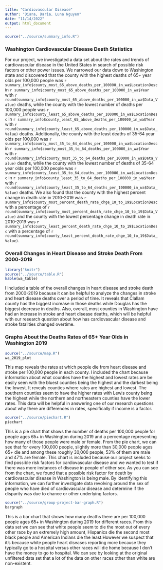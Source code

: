 ```yaml
---
title: "Cardiovascular Disease"
author: "Diana, Daria, Luna Nguyen"
date: "11/14/2022"
output: html_document
---
```


```r
source("../source/summary_info.R")
```

### Washington Cardiovascular Disease Death Statistics

For our project, we investigated a data set about the rates and trends of cardiovascular disease in the
United States in search of possible risk factors or other power issues. We narrowed our data down to
Washington state and discovered that the county with the highest deaths of 65+ year olds per 100,000
people was `r summary_info$county_most_65_above_deaths_per_100000_in_wa$LocationDesc` in
`r summary_info$county_most_65_above_deaths_per_100000_in_wa$Year` with
`r round(summary_info$county_most_65_above_deaths_per_100000_in_wa$Data_Value)`
deaths, while the county with the lowest number of deaths per 100,000 people was
`r summary_info$county_least_65_above_deaths_per_100000_in_wa$LocationDesc` in
`r summary_info$county_least_65_above_deaths_per_100000_in_wa$Year` with
`r round(summary_info$county_least_65_above_deaths_per_100000_in_wa$Data_Value)`
deaths. Additionally, the county with the least deaths of 35-64 year olds per 100,000 was
`r summary_info$county_most_35_to_64_deaths_per_100000_in_wa$LocationDesc` in
`r summary_info$county_most_35_to_64_deaths_per_100000_in_wa$Year` with
`r round(summary_info$county_most_35_to_64_deaths_per_100000_in_wa$Data_Value)`
deaths, while the county with the lowest number of deaths of 35-64 year olds per 100,000 people was
`r summary_info$county_least_35_to_64_deaths_per_100000_in_wa$LocationDesc` in
`r summary_info$county_least_35_to_64_deaths_per_100000_in_wa$Year` with
`r round(summary_info$county_least_35_to_64_deaths_per_100000_in_wa$Data_Value)`
deaths. We also found that the county with the highest percent change in death rate in 2010-2019 was
`r summary_info$county_most_percent_death_rate_chge_10_to_19$LocationDesc` with a percentage of
`r round(summary_info$county_most_percent_death_rate_chge_10_to_19$Data_Value)` and the county with
the lowest percentage change in death rate in 2010-2019 was
`r summary_info$county_least_percent_death_rate_chge_10_to_19$LocationDesc` with a percentage of
`r round(summary_info$county_least_percent_death_rate_chge_10_to_19$Data_Value)`.

### Overall Changes in Heart Disease and Stroke Death From 2000-2019

```r
library("knitr")
source("../source/table.R")
kable(wa_table)
```

I included a table of the overall changes in heart disease and stroke death from 2000-2019 because it can
be helpful to analyze the changes in stroke and heart disease deaths over a period of time. It reveals
that Clallam county has the biggest increase in those deaths while Douglas has the biggest decrease in
deaths. Also, overall, most counties in Washington have had an increase in stroke and heart disease
deaths, which will be helpful with our research question about how has cardiovascular disease and stroke
fatalities changed overtime.

### Graphs About the Deaths Rates of 65+ Year Olds in Washington 2019

```r
source("../source/map.R")
wa_2019_plot
```

This map reveals the rates at which people die from heart disease and stroke per 100,000 people in each
county. I included the chart because information about what counties have the highest and lowest rates
are be easily seen with the bluest counties being the highest and the darkest being the lowest. It
reveals counties where rates are highest and lowest. The southern counties seem to have the higher rates
with Lewis county being the highest while the northern and northeastern counties have the lower rates.
This data will be helpful in answering one of our research questions about why there are differences in
rates, specifically if income is a factor.

```r
source("../source/piechart.R")
piechart
```

This is a pie chart that shows the number of deaths per 100,000 people for people ages 65+ in Washington
during 2019 and a percentage representing how many of those people were male or female. From the pie
chart, we can see that for every 100,000 people, slightly more than 30,000 people ages 65+ die and among
these roughly 30,000 people, 53% of them are male and 47% are female. This chart is included because our
project seeks to find possible risk factors for cardiovascular disease and we wanted to test if there was
more instances of disease in people of either sex. As you can see from the chart, we found that a
possible risk factor for death by cardiovascular disease in Washington is being male. By identifying this
information, we can further investigate data revolving around the sex of people who have died of
cardiovascular disease and determine if the disparity was due to chance or other underlying factors.

```r
source("../source/group-project-bar-graph.R")
bargraph
```

This is a bar chart that shows how many deaths there are per 100,000 people ages 65+ in Washington during
2019 for different races. From this data set we can see that white people seem to die the most out of
every other race by an extremely high amount, Hispanics die the second most black people and American
Indians die the least.However we suspect that it's because white people heart diseases reporting more
because they typically go to a hospital versus other races will die home because I don't have the money
to go to hospital. We can see by looking at the original unfiltered data set that a lot of the data on
other races other than white are non-existent.
